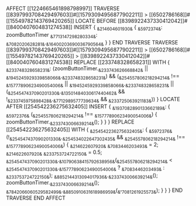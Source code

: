 AFFECT [[1224665461898798997]]
    TRAVERSE [[8397993708429497603]]#[[15793094956877902211]] > [[6502786168]]#[[15549782143769420265]]
        LOCATE BEFORE [[8398922437330412042]]#[[8400407604831274538]]
        INSERT {
            ~&214604601930&~ {
                ~&5972374&~: zoomButtonTimer
                ~&7713147298280334&~: ~&7082020628281&~.~&16400203690036790564&~
            }
        }
    END TRAVERSE
    TRAVERSE [[8397993708429497603]]#[[15793094956877902211]] > [[6502786168]]#[[15549782143769420265]] > [[8398922437330412042]]#[[8400407604831274538]]
        REPLACE [[233748328658231]] WITH {
            ~&233748328658231&~: (zoomButtonTimer.~&233743626668842&~ || ~&1945245929339858066&~.~&233748328658231&~)
                  && (~&254557806218294214&~ !== ~&15777890623490054006&~ || ~&1945245929339858066&~.~&233748328658231&~ || (~&254547437090201330&~.~&13501484030617440462&~ && !~&233745975898428&~.~&7712989577739634&~ && ~&233725063921183&~))
        }
        LOCATE AFTER [[254542236275632405]]
        INSERT {
            ~&1937082890133662189&~: {
                ~&5972376&~ (~&254557806218294214&~ !== ~&15777890623490054006&~) {
                    zoomButtonTimer.~&233743006639214&~();
                }
            }
        }
        REPLACE [[254542236275632405]] WITH {
            ~&254542236275632405&~: {
                ~&5972376&~ (!~&254547437090201330&~.~&254534022647302435&~ && ~&254557806218294214&~ !== ~&15777890623490054006&~) {
                    ~&214622607920&~ ~&7083446203493&~ = 2;
                    ~&214622607920&~ ~&233753724722150&~ = 0.5;
                    ~&254547437090201330&~.~&10790638415792638956&~(~&254557806218294214&~ < ~&254547437090201330&~.~&15777890623490054006&~ ? ~&7083446203493&~ : ~&233753724722150&~);
                    ~&8852144313094017936&~.~&233743006639214&~();
                    zoomButtonTimer.~&233743006639214&~();
                    ~&7842066060529582499&~.~&8850910631618986959&~(~&"7081261925573&~);
                }
            }
        }
    END TRAVERSE
END AFFECT
